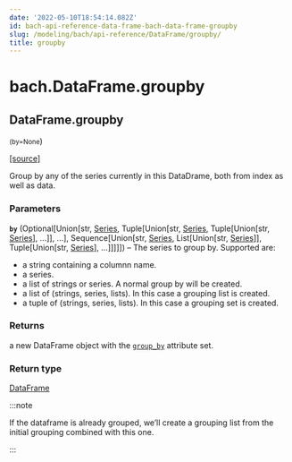 ```yaml
---
date: '2022-05-10T18:54:14.082Z'
id: bach-api-reference-data-frame-bach-data-frame-groupby
slug: /modeling/bach/api-reference/DataFrame/groupby/
title: groupby
---
```


# bach.DataFrame.groupby

<div className="method">

## <span className="additional-name">DataFrame.</span><span className="name">groupby</span>

<small className="parameter-list">(<span className="parameter" id="by">by=None</span></small>)


&#8203;<span className="view-source">[[source]](https://github.com/objectiv/objectiv-analytics/blob/main/bach/bach/dataframe.py)</span>

<div className="content">

Group by any of the series currently in this DataDrame, both from index as well as data.


### Parameters

**`by`** (Optional[Union[str, [Series](/modeling/bach/api-reference/Series/index.mdx), Tuple[Union[str, [Series](/modeling/bach/api-reference/Series/index.mdx), Tuple[Union[str, [Series](/modeling/bach/api-reference/Series/index.mdx)], ...]], ...], Sequence[Union[str, [Series](/modeling/bach/api-reference/Series/index.mdx), List[Union[str, [Series](/modeling/bach/api-reference/Series/index.mdx)]], Tuple[Union[str, [Series](/modeling/bach/api-reference/Series/index.mdx)], ...]]]]]) – The series to group by. Supported are:

* a string containing a columnn name.
* a series.
* a list of strings or series. A normal group by will be created.
* a list of (strings, series, lists). In this case a grouping list is created.
* a tuple of (strings, series, lists). In this case a grouping set is created.




### Returns

a new DataFrame object with the [`group_by`](/modeling/bach/api-reference/DataFrame/bach.DataFrame.group_by.mdx) attribute set.



### Return type

[DataFrame](/modeling/bach/api-reference/DataFrame/index.mdx)


:::note

If the dataframe is already grouped, we’ll create a grouping list from the initial
grouping combined with this one.


:::


</div>


</div>
